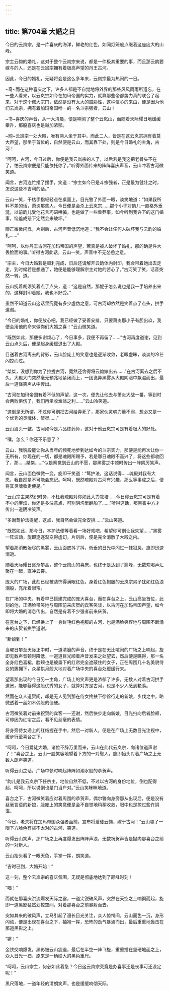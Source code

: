 ```yaml
---
---
---
```

title: 第704章 大婚之日
---



今日的云岚宗，是一片喜庆的海洋，鲜艳的红色，如同灯笼般点缀着这座庞大的山峰。

宗主云韵的婚礼，这对于整个云岚宗来说，都是一件极其重要的事，而且那云韵要嫁与的人，还是在云岚宗拥有着极高声望的丹王古河。

因此，今日的婚礼，无疑将会是这么多年来，云岚宗最为热闹的一日。

~奇~而在这种喜庆之下，许多人都是不自觉地将外界的那些风风雨雨所遗忘，在一些人看来，以云岚宗如今在加玛帝国的实力，就算那些帝都势力真的联合了起来，对于这个偌大宗门，依然是没有太大的威胁性，这种信心的来由，便是因为他们云岚宗，拥有着加玛帝国唯一的一名斗宗强者，云山！

~书~喜庆的声音，从一大清晨，便是响彻了整个云岚山，而随着天际耀日地缓缓攀升，那股喜庆也是越加浓郁。

~网~云岚宗一处大殿，唯有两人坐于其中，而此二人，皆是在这云岚宗拥有着莫大声望，那坐于首位的，自然便是云山，而其靠下处，则是今日婚礼的主角，古河！

“呵呵，古河，今日过后，你便是我云岚宗的人了，以后若是我这把老骨头不在了，怕云岚宗便是只能依托你了。”听得外面传来的阵阵喜庆声音，云山冲着古河微笑道。

闻言，古河连忙摆了摆手，笑道：“宗主如今已是斗宗强者，正是最为健壮之时，怎说这些不吉利的话。”

云山一笑，干枯手指轻轻点在桌面上，目光瞥了外面一眼，淡笑地道：“如果我所料不差的话，萧炎那些人，今日便是会杀上云岚宗……那个小子对韵儿一直格外垂涎，以前韵儿受他花言巧语哄骗，也是做了一些鲁莽事，如今听到我许下的这门婚事，恼羞成怒下定然会来破坏。”

眼芒微微闪烁，片刻后，古河声音低沉地道：“我不会让任何人破坏我与云韵的婚礼……”

“呵呵，以你丹王古河在加玛帝国的声望，若真是被人破坏了婚礼，那的确是件大丢脸面的事。”听得古河此话，云山一笑，声音中不无怂恿之意。

“宗主，今日大婚若是顺利完成，日后还请解开云韵体内封印，我会带着她出去走走，到时候若是想通了，她便是能够理解宗主对她的苦心了。”古河笑了笑，话音突然一转，道。

云山抚着胡须笑着点了点头，道：“这是自然，那妮子怎么说也是我一手培养出来的，这样封印着她，我也不好受。”

虽然不知道云山这话里究竟有多少虚伪之意，可古河却依然是笑着点了点头，拱手道谢。

“今日的婚礼，你便放心吧，我已经做了妥善安排，只要萧炎那小子有胆出玖，我便会用他的命来做你们大婚之喜！”云山微笑道。

“既然如此，那便多谢烦心了，今日事多，我便不再留了……”古河再度道谢，见到云山点头后，便是起身缓缓退出了大殿。

目送着古河离去的背影，云山脸庞上的笑意也是逐渐收敛，老眼虚眯，淡淡的冷芒闪掠而过。

“桀桀，没想到你为了拉拢古河，竟然还舍得将云韵嫁出去……”在古河离去之后不久，大殿大门突然毫无预兆地紧闭而上，一团诡异黑雾从大殿阴暗中飘溢而出，最后一道怪笑声从中传出。

“古河在加玛帝国有着不低的声望，这一次，便先让他去与萧炎大战一番，等到时会两败俱伤了，我们再坐收渔翁之利……”云山冷笑道。

“这倒是无所谓，不过你可别把古河给弄死了，那家伙灵魂力量不弱，想必又是一个优秀的灵魂体，桀桀……”

云山眉头一皱，古河如今是六品炼药师，这对于他云岚宗可是有着极大的好处。

“嘿，怎么？你还不乐意了？

云山，我魂殿能让你从当年的频死地步到达如今的斗宗实力，那便是能再次让你一无所有，你现在的一切，都是魂殿所赐予，若是哪日魂殿不高兴了，将这些都收回了，那……桀桀……”似是察觉到云山的不愿，那黑雾之中顿时传出一阵阴厉笑声。

闻言，云山面色微微一变，旋即干笑道：“鹜护法，这话说得……魂殿对我有大恩，我自然是不可能会忘记。呵呵，既然魂殿对古河有兴趣，那么等事成之后，便将其灵魂收走便是。”

“云山宗主果然识时务，不枉我魂殿对你如此大力栽培……今日你云岚宗可是有着不小的麻烦，你还是多注意点，可别阴沟里翻船了……”听得这话，那黑雾中方才传出一道阴冷笑声。

“多谢鹜护法提醒，这点，我自然会做完全安排……”云山笑道。

“既然如此，那今日，本护法便等着看一场好戏吧，希望你可别让我失望……”黑雾一阵波动，旋即逐逐渐变得虚幻，片刻后，便是完全消散了大殿之内。

望着那消散殆尽的黑雾，云山面皮抖了抖，低垂的日光中闪过一抹狠戾，旋即迅速消逝。

随着天际耀日逐渐攀高，整个云岚山的喜庆，也终于是达到了巅峰，无数欢喝声汇聚在一起，直冲云霄。

庞大的广场，此刻已经被装饰得满眼红色，身着红色袍服的云岚宗弟子犹如红色浪潮般，充斥着眼帘。

在广场的中央，有着早已搭建完成的庞大喜台，而在喜台之上，云山高坐首位，此刻的他，正满脸带笑地与周围前来庆贺的宾客笑谈，以古河在加玛帝国声望，如今即将大婚的消息传出，自然是有着不少强者前来庆贺。

在喜台之下，已经换上了一身鲜艳红色袍服的古河，也是满脸笑容地与周围不断涌来的庆贺者拱手道谢。

“新娘到！”

当曜日攀至天际正中时，一道清脆的声音，终于是在无比喧闹的广场之上响起，旋即无数声音顿时降低，一道道目光顺着声音发来之处望去，然后便是瞧得，那一名全身红色喜裙，脸颊也是被垂下的红帘完全遮蔽住的女子，正在周围几十名美貌侍女的簇拥下，众星拱月般大地对着广场中央的喜台处缓缓行来。

望着那出现的今日另一主角，广场上的笑声更是浓郁了许多，无数人对着古河拱手道贺，能够娶得这般优秀的女子，就算对方是古河，也是不少人感到艳羡。

然而在众人道贺间，却是无人见到那在侍女搀扶下徐徐行走的新娘，步伐之中，略微透着一丝如木偶般的僵硬。

古河微笑着对前来祝贺的宾客一一还谢，然后快步走向新娘，目光扫向后者脸颊，可却因为红帘之后，看不见丝毫的表情。

将身旁侍女递上的红结握在手中，然后一对新人，便是在广场上无数目光注视中，缓步行至喜台之下。

“呵呵，今日爱徒大婚，诸位不辞万里而来，云山在此代云岚宗，向诸位道声谢了！”喜台之上，云山一脸笑容地望着下方的一对璧人，旋即抬头对着广场之上无数人朗声笑道。

听得云山之话，广场中顿时响起阵阵如潮水般的恭贺声。

“韵儿是我云岚宗下任宗主，地位自然不低，不过以古河的身份地位，倒也配得起，呵呵，所以说倒也是门当户对。”云山笑眯眯地道。

喜台之下，古河微笑着应对着周围的恭贺声，偶尔瞥向身旁那从出现后，便是没有丝毫言语的新娘，脸庞上的笑意便是会不自觉地稍稍收敛，眼中也是掠过些许阴霭。

“今日，老夫将在加玛帝国众强者面前，宣布将爱徒云韵，嫁于古河！”云山瞟了一眼下方脸色有些不太对的古河，笑道。

听得云山笑声，那广场之上再度爆发出阵阵声浪，无数祝贺声皆是抛向那喜台之前的一对新人。

云山抬头看了一眼天色，手掌一挥，朗笑道。

“吉时已到，大婚开始！”

这一刻，整个云岚宗的喜庆氛围，无疑是彻底地达到了巅峰时刻！

“嗤！”

而就在那喜庆洪流爆发天际之霎，一道尖锐破风声，突然在天空之上响彻而起，旋即一道黑影猛然划掠空间，对着那喜台之前暴射而去。

突如其来的破风声，立马引起了漫长目光关注，众人惊愕间，云山面色一沉，身形闪动，便是出现在喜台之下，袖袍一挥，恐怖的劲气暴涌而出，最后重重地轰击在那道黑影之上。

“锵！”

金铁交响爆发，黑影被云山震退，最后在半空一阵飞旋，重重插在坚硬地面之上，众人日光一扫，原来是一柄硕大的黑色重尺。

“呵呵，云山宗主，何必如此着急？今日这云岚宗究竟是办喜事还是丧事可还没定呢！”

黑尺落地，一道年轻的清朗笑声，也是缓缓响彻天际。